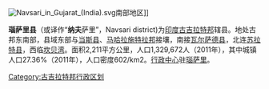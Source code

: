 [[File:Navsari_in_Gujarat_(India).svg|thumb]]南部地区]]

'''瑙萨里县'''（或译作“'''纳夫'''萨里”，Navsari district)为[[印度|印度]][[古吉拉特邦|古吉拉特邦]]辖县。地处古邦东南部，县域东部与[[当斯县|当斯县]]、[[马哈拉施特拉邦|马哈拉施特拉邦]]接壤，南接[[瓦尔萨德县|瓦尔萨德县]]，北连[[苏拉特县|苏拉特县]]，西临[[坎贝湾|坎贝湾]]。面积2,211平方公里，人口1,329,672人（2011年），其中城镇人口27.36%（2011年），人口密度602/km2。[[行政中心|行政中心]]驻[[瑙萨里|瑙萨里]]。

[[Category:古吉拉特邦行政区划|Category:古吉拉特邦行政区划]]
{{India-geo-stub}}
{{Gujarat}}